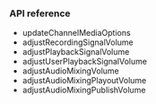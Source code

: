 <PlatformWrapper platform="react-native">

### API reference

- <Link to="{{Global.API_REF_RN_ROOT_VOICE}}/class_irtcengine.html#api_irtcengine_updatechannelmediaoptions">updateChannelMediaOptions</Link>

- <Link to="{{Global.API_REF_RN_ROOT_VOICE}}/class_irtcengine.html#api_irtcengine_adjustrecordingsignalvolume">adjustRecordingSignalVolume</Link>

- <Link to="{{Global.API_REF_RN_ROOT_VOICE}}/class_irtcengine.html#api_irtcengine_adjustplaybacksignalvolume">adjustPlaybackSignalVolume</Link>

- <Link to="{{Global.API_REF_RN_ROOT_VOICE}}/class_irtcengine.html#api_irtcengine_adjustuserplaybacksignalvolume">adjustUserPlaybackSignalVolume</Link>

- <Link to="{{Global.API_REF_RN_ROOT_VOICE}}/class_irtcengine.html#api_irtcengine_adjustaudiomixingvolume">adjustAudioMixingVolume</Link>

- <Link to="{{Global.API_REF_RN_ROOT_VOICE}}/class_irtcengine.html#api_irtcengine_adjustaudiomixingplayoutvolume">adjustAudioMixingPlayoutVolume</Link>

- <Link to="{{Global.API_REF_RN_ROOT_VOICE}}/class_irtcengine.html#api_irtcengine_adjustaudiomixingpublishvolume">adjustAudioMixingPublishVolume</Link>

</PlatformWrapper>